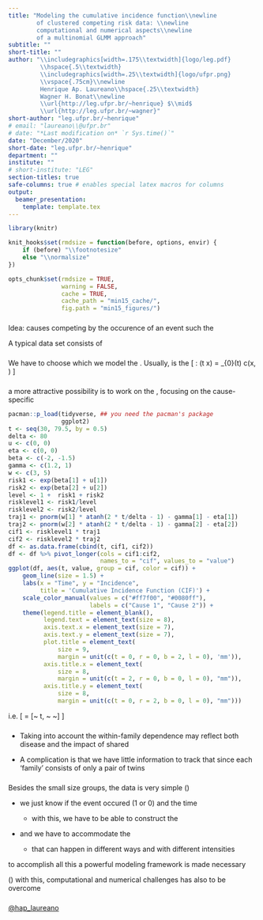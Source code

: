 ```yaml
---
title: "Modeling the cumulative incidence function\\newline
        of clustered competing risk data: \\newline
        computational and numerical aspects\\newline
        of a multinomial GLMM approach"
subtitle: ""
short-title: ""
author: "\\includegraphics[width=.175\\textwidth]{logo/leg.pdf}
         \\hspace{.5\\textwidth}
         \\includegraphics[width=.25\\textwidth]{logo/ufpr.png}
         \\vspace{.75cm}\\newline
         Henrique Ap. Laureano\\hspace{.25\\textwidth}
         Wagner H. Bonat\\newline
         \\url{http://leg.ufpr.br/~henrique} $\\mid$
         \\url{http://leg.ufpr.br/~wagner}"
short-author: "leg.ufpr.br/~henrique"
# email: "laureano\\@ufpr.br"
# date: "*Last modification on* `r Sys.time()`"
date: "December/2020"
short-date: "leg.ufpr.br/~henrique"
department: ""
institute: ""
# short-institute: "LEG"
section-titles: true
safe-columns: true # enables special latex macros for columns
output:
  beamer_presentation:
    template: template.tex
---
```


```r
library(knitr)

knit_hooks$set(rmdsize = function(before, options, envir) {
    if (before) "\\footnotesize"
    else "\\normalsize"
})

opts_chunk$set(rmdsize = TRUE,
               warning = FALSE,
               cache = TRUE,
               cache_path = "min15_cache/",
               fig.path = "min15_figures/")
```

### 

\begin{minipage}{.525\textwidth}
 \begin{shaded}
  Context: clustered competing risk data
 \end{shaded}
\end{minipage}

Idea: causes competing by the occurence of an event such the

\begin{minipage}{.425\textwidth}
 \begin{block}{confiability analysis}
  failure of an industrial or electronic component
 \end{block}
\end{minipage}
\hspace{0.5cm}
\begin{minipage}{.425\textwidth}
 \begin{block}{survival analysis}
  failure or progress of a patient or some biological process
 \end{block}
\end{minipage}

\vspace{0.5cm}
\pause

A typical data set consists of

\begin{tabular}{lc*{3}{>{\columncolor[gray]{0.8}}c}cr}
 Group & ID & Cause 1 & Cause 2 & Censorship & Time & Feature\\
 \hline
 1     & 1  & 1       & 0       & 0          & 10   & A\\
 1     & 2  & 0       & 0       & 1          &  8   & A\\
 2     & 1  & 0       & 0       & 1          &  7   & B\\
 2     & 2  & 0       & 1       & 0          &  5   & A\\
\end{tabular}

###

\begin{minipage}{.275\textwidth}
 \begin{shaded}
  Survival data designs
 \end{shaded}
\end{minipage}

\begin{center}
 \scalebox{0.725}{
  \begin{tikzpicture}
   \begin{pgfonlayer}{nodelayer}
    \node [style=circle] (2) at (-17.5, 5.5) {0};
    \node [style=circle] (3) at (-13.5, 5.5) {1};
    \node [style=circle] (7) at (-7.5, 5.5) {1};
    \node [style=circle] (9) at (-7.5, 4.5) {2};
    \node [style=none] (11) at (-7.5, 3.5) {$\vdots$};
    \node [style=circle] (12) at (-7.5, 2.5) {$m$};
    \node [style=circle] (14) at (-12.25, 4) {0};
    \node [style=circle] (22) at (-6, 3.5) {0};
    \node [style=circle] (23) at (-2, 3.5) {2};
    \node [style=circle] (25) at (-4, 5.5) {1};
    \node [style=none] (27) at (-17, 5.5) {};
    \node [style=none] (28) at (-14, 5.5) {};
    \node [style=none] (29) at (-11.75, 4.25) {};
    \node [style=none] (30) at (-8, 5.5) {};
    \node [style=none] (31) at (-8, 4.5) {};
    \node [style=none] (32) at (-8, 2.5) {};
    \node [style=none] (33) at (-5.5, 3.5) {};
    \node [style=none] (34) at (-4.5, 5.25) {};
    \node [style=none] (35) at (-2.5, 3.5) {};
    \node [style=none] (36) at (-11.75, 4) {};
    \node [style=none] (37) at (-11.75, 3.75) {};
    \node [style=none] (38) at (-5.5, 3.75) {};
    \node [style=none] (39) at (-2.5, 3.75) {};
    \node [style=none] (40) at (-3.5, 5.25) {};
    \node [style=none] (44) at (-15.5, 6.75) {{\Large
                                               Failure time process}};
    \node [style=none] (45) at (-10, 6.75) {{\Large
                                             Competing risk process}};
    \node [style=none] (47) at (-4, 6.75) {{\Large Multistate process}};
   \end{pgfonlayer}
   \begin{pgfonlayer}{edgelayer}
	\draw [style=1side] (27.center) to (28.center);
	\draw [style=1side] (37.center) to (32.center);
	\draw [style=1side] (40.center) to (39.center);
	\draw [style=1side] (33.center) to (35.center);
	\draw [style=2side] (38.center) to (34.center);
	\draw [style=1side] (36.center) to (31.center);
	\draw [style=1side] (29.center) to (30.center);
   \end{pgfonlayer}
  \end{tikzpicture}
 }
\end{center}

\pause
\begin{minipage}{.375\textwidth}
 \begin{shaded}
  Survival modeling framework
 \end{shaded}
\end{minipage}

We have to choose which \textcolor{mykindofblue}{scale} we model the
\textbf{survival experience}.\newline
Usually, is the
\[
 \text{\textcolor{mykindofblue}{hazard} (failure rate)
       \textcolor{mykindofblue}{scale}}: \quad
 \lambda(t \mid x) = \lambda_{0}(t) \times c(x, \beta)
\]

###

\begin{minipage}{.425\textwidth}
 \begin{shaded}
  In the competing risk setting \(\dots\)
 \end{shaded}
\end{minipage}

a more attractive possibility is to work on the
\textcolor{mykindofblue}{probability scale},
focusing on the cause-specific

```r
pacman::p_load(tidyverse, ## you need the pacman's package
               ggplot2)
t <- seq(30, 79.5, by = 0.5)
delta <- 80
u <- c(0, 0)
eta <- c(0, 0)
beta <- c(-2, -1.5)
gamma <- c(1.2, 1)
w <- c(3, 5)
risk1 <- exp(beta[1] + u[1])
risk2 <- exp(beta[2] + u[2])
level <- 1 +  risk1 + risk2
risklevel1 <- risk1/level
risklevel2 <- risk2/level
traj1 <- pnorm(w[1] * atanh(2 * t/delta - 1) - gamma[1] - eta[1])
traj2 <- pnorm(w[2] * atanh(2 * t/delta - 1) - gamma[2] - eta[2])
cif1 <- risklevel1 * traj1
cif2 <- risklevel2 * traj2
df <- as.data.frame(cbind(t, cif1, cif2))
df <- df %>% pivot_longer(cols = cif1:cif2,
                          names_to = "cif", values_to = "value")
ggplot(df, aes(t, value, group = cif, color = cif)) +
    geom_line(size = 1.5) +
    labs(x = "Time", y = "Incidence",
         title = 'Cumulative Incidence Function (CIF)') +
    scale_color_manual(values = c("#ff7f00", "#0080ff"),
                       labels = c("Cause 1", "Cause 2")) +
    theme(legend.title = element_blank(),
          legend.text = element_text(size = 8),
          axis.text.x = element_text(size = 7),
          axis.text.y = element_text(size = 7),
          plot.title = element_text(
              size = 9,
              margin = unit(c(t = 0, r = 0, b = 2, l = 0), 'mm')), 
          axis.title.x = element_text(
              size = 8,
              margin = unit(c(t = 2, r = 0, b = 0, l = 0), "mm")),
          axis.title.y = element_text(
              size = 8,
              margin = unit(c(t = 0, r = 2, b = 0, l = 0), "mm")))
```

i.e.
\[
 \text{CIF} = \mathbb{P}[~\text{failure time} \leq t,
                         ~\text{a given cause} \mid \text{features}~]
\]

###

\begin{minipage}{.65\textwidth}
 \begin{shaded} Main focus application: cancer incidence in twins
 \end{shaded}
\end{minipage}

\vspace{0.5cm}

\begin{columns}
 \begin{column}{.55\textwidth}
  \centering
   \includegraphics[width=\textwidth]{figures/twins.jpg}
 \end{column}
\begin{column}{.45\textwidth}
 Clustered competing risks data\newline
 \hspace*{.5cm}\rotatebox[origin=c]{180}{$\Lsh$}
 Clusters? Families\newline
 \hspace*{1.35cm}\rotatebox[origin=c]{180}{$\Lsh$}Family studies\newline
 \hspace*{2.1cm}\rotatebox[origin=c]{180}{$\Lsh$}
 \textcolor{mykindofblue}{Twins data}
 \end{column}
\end{columns}

\pause
+ Taking into account the within-family dependence may reflect both
  disease \textbf{heritability} and the impact of shared
  \textbf{environmental effects}

+ A complication is that we have little information to track that
  \textbf{dependence} since each 'family' consists of only a pair of
  twins

###

\begin{minipage}{.15\textwidth}
 \begin{shaded}
  Challenges
 \end{shaded}
\end{minipage}

Besides the small size groups, the data is very simple \(\dots\)

+ we just know if the event occured (1 or 0) and the time

  + with this, we have to be able to construct the\newline
    \textcolor{mykindofblue}{cumulative incidence curves}

+ and we have to accommodate the
  \textcolor{mykindofblue}{within-family dependency}

  + that can happen in different ways and with different intensities

\noindent{\color{notthefruitorange}\rule{\linewidth}{0.25mm}}

to accomplish all this a powerful modeling framework is made necessary

\(\dots\) with this,\newline
computational and numerical challenges has also to be overcome

###

\begin{minipage}{.15\textwidth}
 \begin{shaded}
  Thank you
 \end{shaded}
\end{minipage}

\vspace{0.5cm}

\begin{columns}
 \begin{column}{.33\textwidth}
  \centering
   \includegraphics[width=.9\textwidth]{logo/ppgmne.png}
 \end{column}
 \begin{column}{.33\textwidth}
  \centering
   \includegraphics[width=.9\textwidth]{logo/capes.jpg}
 \end{column}
 \begin{column}{.33\textwidth}
  \centering
   \includegraphics[width=.9\textwidth]{logo/ufpr.png}
 \end{column}
\end{columns}

\vspace{0.5cm}
\noindent{\color{notthefruitorange}\rule{\linewidth}{0.25mm}}

\url{http://leg.ufpr.br/~henrique}

[\@hap_laureano](https://twitter.com/hap_laureano)
